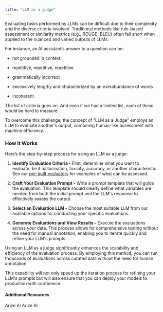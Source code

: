 ```yaml
---
title: "LLM as a judge"
---
```


Evaluating tasks performed by LLMs can be difficult due to their complexity and the diverse criteria involved. Traditional methods like rule-based assessment or similarity metrics (e.g., ROUGE, BLEU) often fall short when applied to the nuanced and varied outputs of LLMs.

For instance, an AI assistant’s answer to a question can be:

* not grounded in context

* repetitive, repetitive, repetitive

* grammatically incorrect

* excessively lengthy and characterized by an overabundance of words

* incoherent

The list of criteria goes on. And even if we had a limited list, each of these would be hard to measure

To overcome this challenge, the concept of "LLM as a Judge" employs an LLM to evaluate another's output, combining human-like assessment with machine efficiency.

### How It Works

Here’s the step-by-step process for using an LLM as a judge:

1. **Identify Evaluation Criteria -** First, determine what you want to evaluate, be it hallucination, toxicity, accuracy, or another characteristic. See our [pre-built evaluators](/phoenix/evaluation/how-to-evals/running-pre-tested-evals) for examples of what can be assessed.

2. **Craft Your Evaluation Prompt -** Write a prompt template that will guide the evaluation. This template should clearly define what variables are needed from both the initial prompt and the LLM's response to effectively assess the output.

3. **Select an Evaluation LLM -** Choose the most suitable LLM from our available options for conducting your specific evaluations.

4. **Generate Evaluations and View Results -** Execute the evaluations across your data. This process allows for comprehensive testing without the need for manual annotation, enabling you to iterate quickly and refine your LLM's prompts.

Using an LLM as a judge significantly enhances the scalability and efficiency of the evaluation process. By employing this method, you can run thousands of evaluations across curated data without the need for human annotation.

This capability will not only speed up the iteration process for refining your LLM's prompts but will also ensure that you can deploy your models to production with confidence.

#### Additional Resources

<Card title="LLM as a Judge" href="https://arize.com/llm-as-a-judge/" icon="https://storage.googleapis.com/arize-phoenix-assets/assets/images/phoenix-docs-images/arize.png" horizontal>
Arize AI
</Card>

<Card title="LLM as a Jury" href="https://arize.com/llm-as-a-jury/" icon="https://storage.googleapis.com/arize-phoenix-assets/assets/images/phoenix-docs-images/arize.png" horizontal>
Arize AI
</Card>